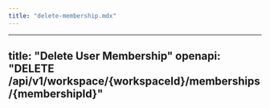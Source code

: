 ```yaml
---
title: "delete-membership.mdx"
---
```


---
title: "Delete User Membership"
openapi: "DELETE /api/v1/workspace/{workspaceId}/memberships/{membershipId}"
---
